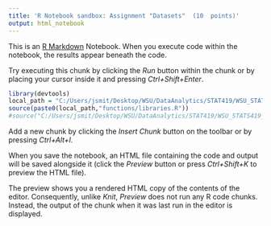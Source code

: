 ```yaml
---
title: 'R Notebook sandbox: Assignment "Datasets"  (10  points)'
output: html_notebook
---
```


This is an [R Markdown](http://rmarkdown.rstudio.com) Notebook. When you execute code within the notebook, the results appear beneath the code. 

Try executing this chunk by clicking the *Run* button within the chunk or by placing your cursor inside it and pressing *Ctrl+Shift+Enter*. 

```r
library(devtools)
local_path = "C:/Users/jsmit/Desktop/WSU/DataAnalytics/STAT419/WSU_STATS419_FALL2020/"
source(paste0(local_path,"functions/libraries.R"))
#source("C:/Users/jsmit/Desktop/WSU/DataAnalytics/STAT419/WSU_STATS419_FALL2020/functions/libraries.R")

```

Add a new chunk by clicking the *Insert Chunk* button on the toolbar or by pressing *Ctrl+Alt+I*.

When you save the notebook, an HTML file containing the code and output will be saved alongside it (click the *Preview* button or press *Ctrl+Shift+K* to preview the HTML file).

The preview shows you a rendered HTML copy of the contents of the editor. Consequently, unlike *Knit*, *Preview* does not run any R code chunks. Instead, the output of the chunk when it was last run in the editor is displayed.